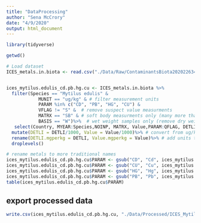 ```yaml
---
title: "DataProcessing"
author: "Sena McCrory"
date: "4/9/2020"
output: html_document
---
```


```r
library(tidyverse)

getwd()

```

```r
# Load dataset
ICES_metals.in.biota <- read.csv("./Data/Raw/ContaminantsBiota20202263412jpufqdsst5td1sxozv2woyiz.csv")


ices_mytilus.edulis_cd.pb.hg.cu <- ICES_metals.in.biota %>%
  filter(Species == "Mytilus edulis" & 
            MUNIT == "ug/kg" & # filter measurement units
            PARAM %in% c("CD", "PB", "HG", "CU") &
            VFLAG != "S" &  # remove suspect value measurments
            MATRX == "SB" & # soft body measurments only (many more than other matrices)
            BASIS == "W")%>%  # wet weight samples only (remove dry weight samples)
   select(Country, MYEAR:Species,NOINP, MATRX, Value,PARAM:QFLAG, DETLI:UNCRT)%>%
  mutate(DETLI = DETLI/1000, Value = Value/1000)%>% # convert from ug/kg to mg/kg
  rename(DETLI.mgperkg = DETLI, Value.mgperkg = Value)%>% # add units to column name
  droplevels()

# rename metals to more traditional names
ices_mytilus.edulis_cd.pb.hg.cu$PARAM <- gsub("CD", "Cd", ices_mytilus.edulis_cd.pb.hg.cu$PARAM)
ices_mytilus.edulis_cd.pb.hg.cu$PARAM <- gsub("CU", "Cu", ices_mytilus.edulis_cd.pb.hg.cu$PARAM)
ices_mytilus.edulis_cd.pb.hg.cu$PARAM <- gsub("HG", "Hg", ices_mytilus.edulis_cd.pb.hg.cu$PARAM)
ices_mytilus.edulis_cd.pb.hg.cu$PARAM <- gsub("PB", "Pb", ices_mytilus.edulis_cd.pb.hg.cu$PARAM)
table(ices_mytilus.edulis_cd.pb.hg.cu$PARAM)

```

## export processed data
```r
write.csv(ices_mytilus.edulis_cd.pb.hg.cu, "./Data/Processed/ICES_Mytilusedulis_Cd_Pb_Hg_Cu.csv")
```
